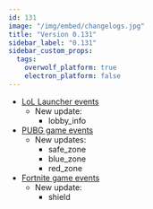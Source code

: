 ```yaml
---
id: 131
image: "/img/embed/changelogs.jpg"
title: "Version 0.131"
sidebar_label: "0.131"
sidebar_custom_props:
  tags:
    overwolf_platform: true
    electron_platform: false
---
```


<meta http-equiv="refresh" content="0; url=https://dev.overwolf.com/ow-native/getting-started/changelog/ow-changelog" />

* [LoL Launcher events](/api/live-game-data/supported-launchers/league-of-legends)
  * New update:
    * lobby_info
* [PUBG game events](/api/live-game-data/supported-games/player-unknowns-battlegrounds)
  * New updates:
    * safe_zone
    * blue_zone
    * red_zone
* [Fortnite game events](/api/live-game-data/supported-games/fortnite)
  * New update:
    * shield
